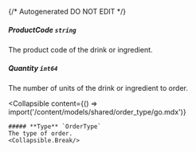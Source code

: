 {/* Autogenerated DO NOT EDIT  */}

##### **ProductCode** `string`
The product code of the drink or ingredient.

##### **Quantity** `int64`
The number of units of the drink or ingredient to order.

<Collapsible
    content={() => import('/content/models/shared/order_type/go.mdx')}
>
    ##### **Type** `OrderType`
    The type of order.
    <Collapsible.Break/>
</Collapsible>

